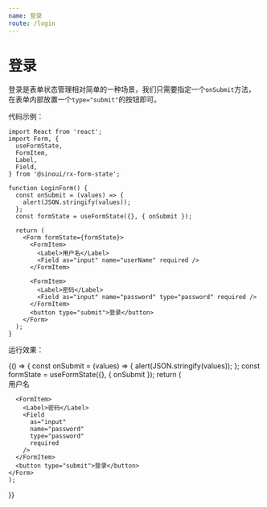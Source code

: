 ```yaml
---
name: 登录
route: /login
---
```



# 登录

登录是表单状态管理相对简单的一种场景，我们只需要指定一个`onSubmit`方法，在表单内部放置一个`type="submit"`的按钮即可。

代码示例：

```tsx
import React from 'react';
import Form, {
  useFormState,
  FormItem,
  Label,
  Field,
} from '@sinoui/rx-form-state';

function LoginForm() {
  const onSubmit = (values) => {
    alert(JSON.stringify(values));
  };
  const formState = useFormState({}, { onSubmit });

  return (
    <Form formState={formState}>
      <FormItem>
        <Label>用户名</Label>
        <Field as="input" name="userName" required />
      </FormItem>

      <FormItem>
        <Label>密码</Label>
        <Field as="input" name="password" type="password" required />
      </FormItem>
      <button type="submit">登录</button>
    </Form>
  );
}
```

运行效果：

<Playground>
  {() => {
    const onSubmit = (values) => {
        alert(JSON.stringify(values));
    };
    const formState = useFormState({}, { onSubmit });
    return (
      <Form formState={formState} >
      <FormItem>
        <Label>用户名</Label>
        <Field as="input" name="userName" required />
      </FormItem>

      <FormItem>
        <Label>密码</Label>
        <Field
          as="input"
          name="password"
          type="password"
          required
        />
      </FormItem>
      <button type="submit">登录</button>
    </Form>
    );

}}

</Playground>
